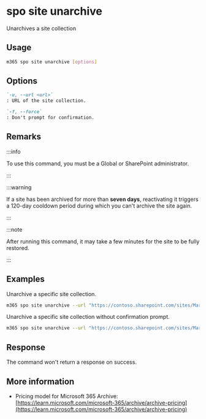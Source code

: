 
# spo site unarchive

Unarchives a site collection

## Usage

```sh
m365 spo site unarchive [options]
```

## Options

```md definition-list
`-u, --url <url>`
: URL of the site collection.

`-f, --force`
: Don't prompt for confirmation.
```

<Global />

## Remarks

:::info

To use this command, you must be a Global or SharePoint administrator.

:::

:::warning

If a site has been archived for more than **seven days**, reactivating it triggers a 120-day cooldown period during which you can't archive the site again.

:::

:::note

After running this command, it may take a few minutes for the site to be fully restored.

:::

## Examples

Unarchive a specific site collection.

```sh
m365 spo site unarchive --url "https://contoso.sharepoint.com/sites/Marketing"
```

Unarchive a specific site collection without confirmation prompt.

```sh
m365 spo site unarchive --url "https://contoso.sharepoint.com/sites/Marketing" --force
```

## Response

The command won't return a response on success.

## More information

- Pricing model for Microsoft 365 Archive: [https://learn.microsoft.com/microsoft-365/archive/archive-pricing](https://learn.microsoft.com/microsoft-365/archive/archive-pricing)
